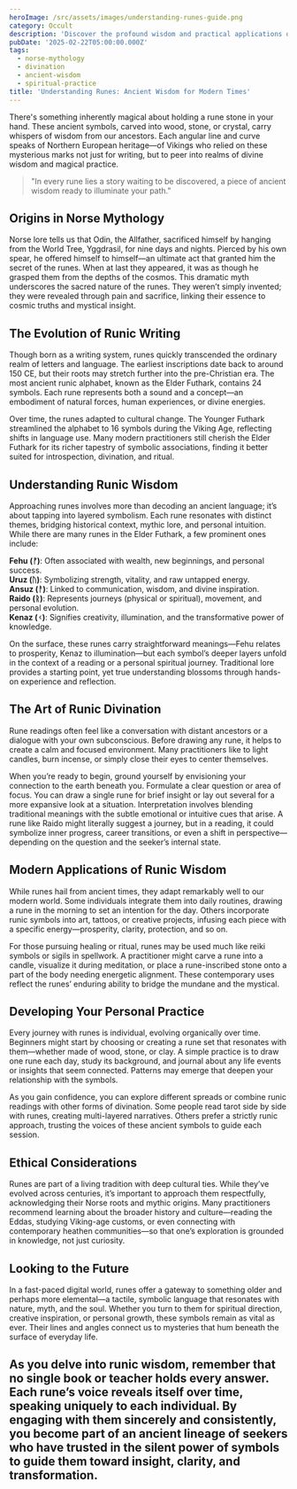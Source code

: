 ```yaml
---
heroImage: /src/assets/images/understanding-runes-guide.png
category: Occult
description: 'Discover the profound wisdom and practical applications of Norse runes, from their historical origins to modern spiritual practices.'
pubDate: '2025-02-22T05:00:00.000Z'
tags:
  - norse-mythology
  - divination
  - ancient-wisdom
  - spiritual-practice
title: 'Understanding Runes: Ancient Wisdom for Modern Times'
---
```


There's something inherently magical about holding a rune stone in your hand. These ancient symbols, carved into wood, stone, or crystal, carry whispers of wisdom from our ancestors. Each angular line and curve speaks of Northern European heritage—of Vikings who relied on these mysterious marks not just for writing, but to peer into realms of divine wisdom and magical practice.

> "In every rune lies a story waiting to be discovered, a piece of ancient wisdom ready to illuminate your path."

## Origins in Norse Mythology

Norse lore tells us that Odin, the Allfather, sacrificed himself by hanging from the World Tree, Yggdrasil, for nine days and nights. Pierced by his own spear, he offered himself to himself—an ultimate act that granted him the secret of the runes. When at last they appeared, it was as though he grasped them from the depths of the cosmos. This dramatic myth underscores the sacred nature of the runes. They weren’t simply invented; they were revealed through pain and sacrifice, linking their essence to cosmic truths and mystical insight.

## The Evolution of Runic Writing

Though born as a writing system, runes quickly transcended the ordinary realm of letters and language. The earliest inscriptions date back to around 150 CE, but their roots may stretch further into the pre-Christian era. The most ancient runic alphabet, known as the Elder Futhark, contains 24 symbols. Each rune represents both a sound and a concept—an embodiment of natural forces, human experiences, or divine energies.

Over time, the runes adapted to cultural change. The Younger Futhark streamlined the alphabet to 16 symbols during the Viking Age, reflecting shifts in language use. Many modern practitioners still cherish the Elder Futhark for its richer tapestry of symbolic associations, finding it better suited for introspection, divination, and ritual.

## Understanding Runic Wisdom

Approaching runes involves more than decoding an ancient language; it’s about tapping into layered symbolism. Each rune resonates with distinct themes, bridging historical context, mythic lore, and personal intuition. While there are many runes in the Elder Futhark, a few prominent ones include:

**Fehu (ᚠ)**: Often associated with wealth, new beginnings, and personal success.  
**Uruz (ᚢ)**: Symbolizing strength, vitality, and raw untapped energy.  
**Ansuz (ᚨ)**: Linked to communication, wisdom, and divine inspiration.  
**Raido (ᚱ)**: Represents journeys (physical or spiritual), movement, and personal evolution.  
**Kenaz (ᚲ)**: Signifies creativity, illumination, and the transformative power of knowledge.

On the surface, these runes carry straightforward meanings—Fehu relates to prosperity, Kenaz to illumination—but each symbol’s deeper layers unfold in the context of a reading or a personal spiritual journey. Traditional lore provides a starting point, yet true understanding blossoms through hands-on experience and reflection.

## The Art of Runic Divination

Rune readings often feel like a conversation with distant ancestors or a dialogue with your own subconscious. Before drawing any rune, it helps to create a calm and focused environment. Many practitioners like to light candles, burn incense, or simply close their eyes to center themselves.

When you’re ready to begin, ground yourself by envisioning your connection to the earth beneath you. Formulate a clear question or area of focus. You can draw a single rune for brief insight or lay out several for a more expansive look at a situation. Interpretation involves blending traditional meanings with the subtle emotional or intuitive cues that arise. A rune like Raido might literally suggest a journey, but in a reading, it could symbolize inner progress, career transitions, or even a shift in perspective—depending on the question and the seeker’s internal state.

## Modern Applications of Runic Wisdom

While runes hail from ancient times, they adapt remarkably well to our modern world. Some individuals integrate them into daily routines, drawing a rune in the morning to set an intention for the day. Others incorporate runic symbols into art, tattoos, or creative projects, infusing each piece with a specific energy—prosperity, clarity, protection, and so on.

For those pursuing healing or ritual, runes may be used much like reiki symbols or sigils in spellwork. A practitioner might carve a rune into a candle, visualize it during meditation, or place a rune-inscribed stone onto a part of the body needing energetic alignment. These contemporary uses reflect the runes’ enduring ability to bridge the mundane and the mystical.

## Developing Your Personal Practice

Every journey with runes is individual, evolving organically over time. Beginners might start by choosing or creating a rune set that resonates with them—whether made of wood, stone, or clay. A simple practice is to draw one rune each day, study its background, and journal about any life events or insights that seem connected. Patterns may emerge that deepen your relationship with the symbols.

As you gain confidence, you can explore different spreads or combine runic readings with other forms of divination. Some people read tarot side by side with runes, creating multi-layered narratives. Others prefer a strictly runic approach, trusting the voices of these ancient symbols to guide each session.

## Ethical Considerations

Runes are part of a living tradition with deep cultural ties. While they’ve evolved across centuries, it’s important to approach them respectfully, acknowledging their Norse roots and mythic origins. Many practitioners recommend learning about the broader history and culture—reading the Eddas, studying Viking-age customs, or even connecting with contemporary heathen communities—so that one’s exploration is grounded in knowledge, not just curiosity.

## Looking to the Future

In a fast-paced digital world, runes offer a gateway to something older and perhaps more elemental—a tactile, symbolic language that resonates with nature, myth, and the soul. Whether you turn to them for spiritual direction, creative inspiration, or personal growth, these symbols remain as vital as ever. Their lines and angles connect us to mysteries that hum beneath the surface of everyday life.

## As you delve into runic wisdom, remember that no single book or teacher holds every answer. Each rune’s voice reveals itself over time, speaking uniquely to each individual. By engaging with them sincerely and consistently, you become part of an ancient lineage of seekers who have trusted in the silent power of symbols to guide them toward insight, clarity, and transformation.
